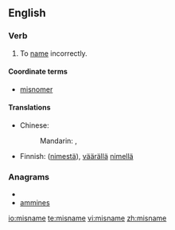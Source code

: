==English==

===Verb===
{{en-verb|misnames|misnaming|misnamed|misnamed}}

# To [[name]] incorrectly.

====Coordinate terms====
* [[misnomer]]

====Translations====
{{trans-top|name incorrectly}}
* Chinese:
*: Mandarin: {{t|zh|誤稱|sc=Hani}}, {{t|zh|误称|tr=wùchēng|sc=Hani}}
{{trans-mid}}
* Finnish: {{t|fi|erehtyä}} ([[nimi|nimestä]]), {{t|fi|kutsua}} [[väärä|väärällä]] [[nimi|nimellä]]
{{trans-bottom}}

===Anagrams===
* {{alphagram|aeimmns}}
* [[ammines#English|ammines]]

[[io:misname]]
[[te:misname]]
[[vi:misname]]
[[zh:misname]]
